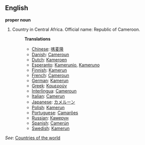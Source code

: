 ==English==

'''proper noun'''

# Country in Central Africa. Official name: Republic of Cameroon.
#:'''Translations'''
#:*[[Chinese]]: [[喀麦隆]]
#:*[[Danish]]: [[Cameroun]]
#:*[[Dutch]]: [[Kameroen]]
#:*[[Esperanto]]: [[Kamerunio]], [[Kameruno]]
#:*[[Finnish]]: [[Kamerun]]
#:*[[French]]: [[Cameroun]]
#:*[[German]]: [[Kamerun]]
#:*[[Greek]]: [[Καμερούν]]
#:*[[Interlingua]]: [[Cameroun]]
#:*[[Italian]]: [[Camerun]]
#:*[[Japanese]]: [[カメルーン]]
#:*[[Polish]]: [[Kamerun]]
#:*[[Portuguese]]: [[Camarões]]
#:*[[Russian]]: [[Камерун]]
#:*[[Spanish]]: [[Camerún]]
#:*[[Swedish]]: [[Kamerun]]

''See'': [[Countries of the world]]